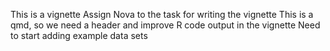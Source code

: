 This is a vignette
Assign Nova to the task for writing the vignette
This is a qmd, so we need a header and improve R code output in the vignette
Need to start adding example data sets

